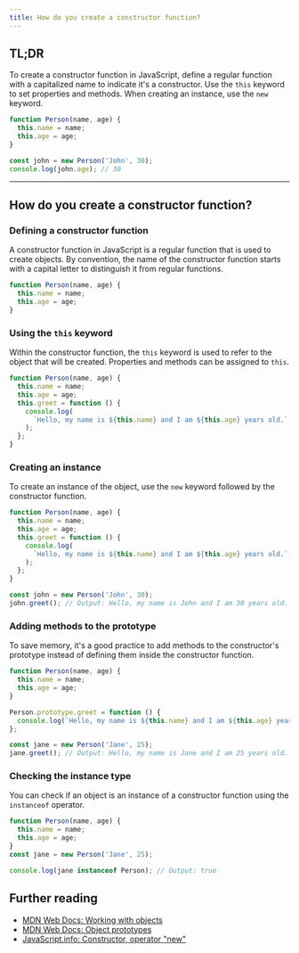 ```yaml
---
title: How do you create a constructor function?
---
```


## TL;DR

To create a constructor function in JavaScript, define a regular function with a capitalized name to indicate it's a constructor. Use the `this` keyword to set properties and methods. When creating an instance, use the `new` keyword.

```js live
function Person(name, age) {
  this.name = name;
  this.age = age;
}

const john = new Person('John', 30);
console.log(john.age); // 30
```

---

## How do you create a constructor function?

### Defining a constructor function

A constructor function in JavaScript is a regular function that is used to create objects. By convention, the name of the constructor function starts with a capital letter to distinguish it from regular functions.

```js live
function Person(name, age) {
  this.name = name;
  this.age = age;
}
```

### Using the `this` keyword

Within the constructor function, the `this` keyword is used to refer to the object that will be created. Properties and methods can be assigned to `this`.

```js live
function Person(name, age) {
  this.name = name;
  this.age = age;
  this.greet = function () {
    console.log(
      `Hello, my name is ${this.name} and I am ${this.age} years old.`,
    );
  };
}
```

### Creating an instance

To create an instance of the object, use the `new` keyword followed by the constructor function.

```js live
function Person(name, age) {
  this.name = name;
  this.age = age;
  this.greet = function () {
    console.log(
      `Hello, my name is ${this.name} and I am ${this.age} years old.`,
    );
  };
}

const john = new Person('John', 30);
john.greet(); // Output: Hello, my name is John and I am 30 years old.
```

### Adding methods to the prototype

To save memory, it's a good practice to add methods to the constructor's prototype instead of defining them inside the constructor function.

```js live
function Person(name, age) {
  this.name = name;
  this.age = age;
}

Person.prototype.greet = function () {
  console.log(`Hello, my name is ${this.name} and I am ${this.age} years old.`);
};

const jane = new Person('Jane', 25);
jane.greet(); // Output: Hello, my name is Jane and I am 25 years old.
```

### Checking the instance type

You can check if an object is an instance of a constructor function using the `instanceof` operator.

```js live
function Person(name, age) {
  this.name = name;
  this.age = age;
}
const jane = new Person('Jane', 25);

console.log(jane instanceof Person); // Output: true
```

## Further reading

- [MDN Web Docs: Working with objects](https://developer.mozilla.org/en-US/docs/Web/JavaScript/Guide/Working_with_Objects)
- [MDN Web Docs: Object prototypes](https://developer.mozilla.org/en-US/docs/Learn/JavaScript/Objects/Object_prototypes)
- [JavaScript.info: Constructor, operator "new"](https://javascript.info/constructor-new)

